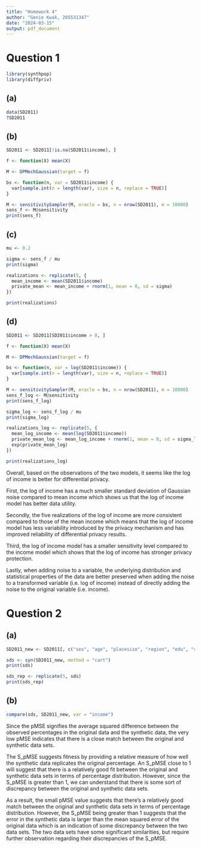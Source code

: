 ```yaml
---
title: "Homework 4"
author: "Genie Kwak, 205531347"
date: "2024-03-15"
output: pdf_document
---
```

# Question 1
```r
library(synthpop)
library(diffpriv)
```

## (a)
```r
data(SD2011)
?SD2011
```

## (b)
```r
SD2011 <- SD2011[!is.na(SD2011$income), ]

f <- function(X) mean(X)

M <- DPMechGaussian(target = f)

bs <- function(n, var = SD2011$income) {
  var[sample.int(n = length(var), size = n, replace = TRUE)]
}

M <- sensitivitySampler(M, oracle = bs, n = nrow(SD2011), m = 10000)
sens_f <- M@sensitivity
print(sens_f)
```

## (c)
```r
mu <- 0.2

sigma <- sens_f / mu
print(sigma)
```

```r
realizations <- replicate(5, {
  mean_income <- mean(SD2011$income)
  private_mean <- mean_income + rnorm(1, mean = 0, sd = sigma)
})

print(realizations)
```

## (d)
```r
SD2011 <- SD2011[SD2011$income > 0, ]

f <- function(X) mean(X)

M <- DPMechGaussian(target = f)

bs <- function(n, var = log(SD2011$income)) {
  var[sample.int(n = length(var), size = n, replace = TRUE)]
}

M <- sensitivitySampler(M, oracle = bs, n = nrow(SD2011), m = 10000)
sens_f_log <- M@sensitivity
print(sens_f_log)
```

```r
sigma_log <- sens_f_log / mu
print(sigma_log)
```

```r
realizations_log <- replicate(5, {
  mean_log_income <- mean(log(SD2011$income))
  private_mean_log <- mean_log_income + rnorm(1, mean = 0, sd = sigma_log)
  exp(private_mean_log)
})

print(realizations_log)
```

Overall, based on the observations of the two models, it seems like the log of income is better for differential privacy. 

First, the log of income has a much smaller standard deviation of Gaussian noise compared to mean income which shows us that the log of income model has better data utility. 

Secondly, the five realizations of the log of income are more consistent compared to those of the mean income which means that the log of income model has less variability introduced by the privacy mechanism and has improved reliability of differential privacy results. 

Third, the log of income model has a smaller sensitivity level compared to the income model which shows that the log of income has stronger privacy protection.

Lastly, when adding noise to a variable, the underlying distribution and statistical properties of the data are better preserved when adding the noise to a transformed variable (i.e. log of income) instead of directly adding the noise to the original variable (i.e. income).


# Question 2
## (a)
```r
SD2011_new <- SD2011[, c("sex", "age", "placesize", "region", "edu", "socprof", "unempdur", "income", "marital")]
```

```r
sds <- syn(SD2011_new, method = "cart")
print(sds)
```

```r
sds_rep <- replicate(5, sds)
print(sds_rep)
```

## (b)
```r
compare(sds, SD2011_new, var = "income")
```
Since the pMSE signifies the average squared difference between the observed percentages in the original data and the synthetic data, the very low pMSE indicates that there is a close match between the original and synthetic data sets.

The S_pMSE suggests fitness by providing a relative measure of how well the synthetic data replicates the original percentage. An S_pMSE close to 1 will suggest that there is a relatively good fit between the original and synthetic data sets in terms of percentage distribution. However, since the S_pMSE is greater than 1, we can understand that there is some sort of discrepancy between the original and synthetic data sets.

As a result, the small pMSE value suggests that there's a relatively good match between the original and synthetic data sets in terms of percentage distribution. However, the S_pMSE being greater than 1 suggests that the error in the synthetic data is larger than the mean squared error of the original data which is an indication of some discrepancy between the two data sets. The two data sets have some significant similarities, but require further observation regarding their discrepancies of the S_pMSE.